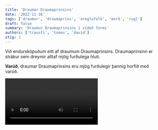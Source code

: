 ```yaml
---
title: 'Draumar Draumaprinsins'
date: '2022-11-16'
tags: ['draumur', 'draumaprins', 'óreglufólk', 'morð', 'rugl']
draft: false
summary: 'Draumur Draumaprinsins í vídeó formi'
authors: ['trausti', 'tomas', 'david']
stig: 1
---
```


Við endursköpuðum eitt af draumum Draumaprinsins.
Draumaprinsinn er strákur sem dreymir alltaf mjög furðulega hluti.


**Varúð**, draumar Draumaprinsins eru mjög furðulegir þannig horfið með varúð.


<Video id="ahVy0gR5eoU" />